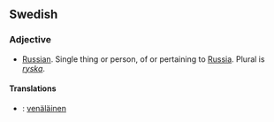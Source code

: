 ==Swedish==
===Adjective===
*[[Russian]]. Single thing or person, of or pertaining to [[Russia]]. Plural is ''[[ryska]]''.

====Translations====
*{{msg:fi}}: [[venäläinen]]